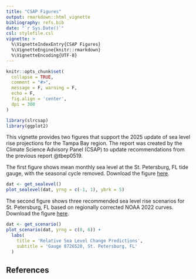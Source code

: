 ```yaml
---
title: "CSAP Figures"
output: rmarkdown::html_vignette
bibliography: refs.bib
date: "`r Sys.Date()`"
csl: stylefile.csl
vignette: >
  %\VignetteIndexEntry{CSAP Figures}
  %\VignetteEngine{knitr::rmarkdown}
  %\VignetteEncoding{UTF-8}
---
```


```r
knitr::opts_chunk$set(
  collapse = TRUE,
  comment = "#>",
  message = F, warning = F, 
  echo = F,
  fig.align = 'center', 
  dpi = 300
)
```

```r
library(slrcsap)
library(ggplot2)
```

This vignette provides two figures that support the 2025 update of sea level rise projections for the Tampa Bay region.  The report was created by the Climate Science Advisory Panel (CSAP) to update recommendations from the previous report @tbep0519.  

The first figure shows mean monthly sea level at the St. Petersburg, FL tide gauge, with the seasonal cycle removed. Download the figure [here](https://tbep-tech.github.io/slrcsap/articles/figs_files/figure-html/sealevelplot-1.png).

```r
dat <- get_sealevel()
plot_sealevel(dat, yrng = c(-1, 1), ybrk = 5)
```

The second figure shows three recommended sea level rise scenarios for St. Petersburg, FL based on regionally corrected NOAA 2022 curves.  Download the figure [here](https://tbep-tech.github.io/slrcsap/articles/figs_files/figure-html/scenarioplot-1.png). 

```r
dat <- get_scenario()
plot_scenario(dat, yrng = c(0, 6)) + 
  labs(
    title = 'Relative Sea Level Change Predictions',
    subtitle = 'Gauge 8726520, St. Petersburg, FL'
  )
```

## References
